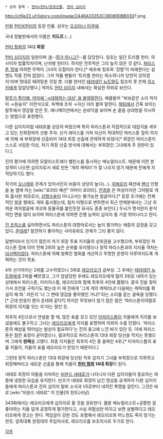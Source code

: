  * 상위 항목 : [[헌터×헌터/등장인물]], [[헌터 십이지]]

http://cfile22.uf.tistory.com/image/2446A33353C390890BB030?.png

[[만화]] [[헌터X헌터]]의 등장 인물. 성우는 [[오오타니 이쿠에]].

국내 정발판에서의 이름은 '''치도르'''.(...)

[[헌터 협회]]의 14대 '''회장'''

[[헌터 십이지]]의 일원이며 [[개]]--[[피카츄|쥐가 아니고?]]--를 담당한다. 칭호는 일단 트리플 헌터. 의사이자 법률학자이며, 난치병 헌터다. 하지만 전투력은 그리 높지 않은 것 같다. [[파리스톤 힐]]에 의하면 무력이 그녀의 오점이라 한다.[* 애초에 칭호와 '강함'이 비례한다는 설명도 작중 전혀 없었다. 그저 작품 팬들이 '트리플 헌터는 희소하니까 당연히 강하겠지'라며 멋대로 때려맞춘 것일 뿐. 더블 헌터인 [[테라데인 뉴트럴]]도 힘조차 못 쓴채 [[히소카]]에게 암살당했다.] 적어도 [[헌터 십이지]] 내에서는 확실한 하위로 보인다.

[[특수한 어미|말투가 특이해, 어미에 '→대화하는 대상' 을 붙여말한다]]. 예를들어 "바보같은 소리 하지마 →원숭이" 이런식으로. 독백에 조차 →자신 이라 붙여 말한다. [[채팅]]에서 간혹 보이는 말투에서 영감을 얻은 듯. 애니메이션에서는 손바닥을 보이며 손 끝을 상대방을 지시하는 방법으로 표현했다.

다른 십이지처럼 네테로를 상당히 따랐으며 특히 파리스톤과 직접적으로 대립각을 세우고 있는 친회장파의 선봉 주자. 선거 레이스를 거쳐 자신이 적대하던 파리스톤 힐의 의지에 의해 새 부회장에 선출되어 14대 회장 선출에 관여하게 되었다[* 회장인 파리스톤이 스스로 사임한 이상, 차기 회장 선출 방식에 대해서는 부회장인 그녀에게 주 권한이 있다.].

진의 평가에 의하면 모랄리스트에다 밸런스를 중시하는 매뉴얼리스트. 때문에 이런 본 성격이 나오면 십이지로서 새로 만든 '개의 캐릭터'가 잘 나오지 않기 때문에 진에게 지적당하기도 했다.

작가의 [[오너캐]]와 관계가 있어서인지 비중이 상당히 높다(…). [[히메로리]] 패션에 [[팬더]] 인형을 늘 옆에 끼는 [wiki:"로리타 패션" 아마이 로리타]. [[안경]]을 쓴 여성이지만 그야말로 개와 흡사한 외모로서, [[성형수술]]이 아니고서는 불가능한 얼굴이다.[* 등장 초기에는 전체적인 얼굴 형태도 개와 흡사했는데, 점차 미형으로 변하면서 최근 연재분에서는 그냥 귀여운 여자얼굴에 개코와 동물귀를 붙인듯한 묘사도 종종 보인다.] 두뇌가 명석한지 분석적인 면을 많이 보이며 파리스톤에 의하면 진행 능력이 십이지 중 가장 뛰어나다고 한다.

[[진 프릭스]]를 싫어하면서도 파리스톤의 대항마로서는 높이 평가하는 애증의 감정을 갖고 있다. [[츤데레]]? 참견하기 좋아하는 사이유와도 관계가 그리 좋지 않다.
 
달변이라서 인기가 많은지 차기 회장 투표 지지율의 상위권을 고수했으며, 부회장인 파리스톤 힐에 이어 전체 2위의 높은 순위를 유지했으나 정작 파리스톤과의 지지율 격차는 [[넘사벽]]이었다. 파리스톤에 의해 얼룩진 협회를 개선하고 투명한 운영이 이루어지도록 개혁하는 것이 목표. 

4차 선거까지는 2위를 고수하였으나 3위로 [[레오리오]]가 급부상. 그 후에는 [[테라데인 뉴트럴]]에게 2위를 빼앗겼고, 그가 암살당한 후에도 레오리오에게 밀려 3위로 내려가 있는 상태에서 파리스톤, 미자이스톰, 레오리오와 함께 최후의 4인에 뽑혔다. 결국 진을 찾아가서 조언을 구하기도 했는데 이 때 진에게 '그게 개의 캐릭터냐! 다음에는 캐릭터를 확실히 해 와.' 라든지 '너 그 변태 영감을 좋아했던 거냐?'라는 소리를 듣는 굴욕을 당했다.[* 근데 반응이 왠지 츤데레 같다?] 하지만 무엇보다 참기 힘든 말은 '파리스톤이야말로 회장의 의지를 잇는 자'라는 말인 듯.

최후의 4인으로서 연설을 할 때, 많은 표를 갖고 있던 [[미자이스톰]]이 치들에게 지지를 보냈음에도 불구하고 그녀는 [[레오리오]]에게 지지를 표명하여 의외의 수를 던졌다. '파리스톤의 예상을 뛰어넘는 발상이 필요하다'는 진의 충고에 느낀 바가 있던 듯. 이에 파리스톤은 잠깐 표정이 굳어졌으나, 결과적으로 파리스톤의 13대 회장 당선을 막지는 못했으며 그에게 '''완패'''를 고했다. 최종 지지율은 최후의 4인 중 꼴찌인 4위.[* 미자이스톰의 표를 치들이, 치들의 표를 레오리오가 받았기 때문이다.]

그런데 정작 파리스톤은 13대 회장에 당선된 직후 갑자기 그녀를 부회장으로 지목하고 퇴장해버리고 새로운 선출을 통해 치들이 '''[[헌터 협회]] 14대 회장'''이 된다.

네테로 회장의 아들을 자처하는 [[비욘드 네테로]]가 나타나자 다른 십이지들이 동요하는 와중에 냉정한 모습을 유지한다. 빈즈가 네테로 회장이 남긴 영상을 공개하자 다른 십이지들에게 파리스톤과 진의 십이지 탈퇴 소식과 V5로부터 내려진 특명을 알린다. 그것은 바로 [wiki:"비욘드 네테로" 이 인물]의 헌트(사냥).

343화에서는 레오리오에게 십이지로 올 것을 권유한다. 물론 매뉴얼리스트+공평한 걸 좋아하는 치들 답게 공정하게 평가한다고, 사실 위험성만 따지고 보면 살벌하다고 레오리오에게 경고는 한다. 책임감이 강한 것도 포함해서 레오리오와 어느정도 죽이 맞기는 한듯. 암흑대륙 원정대의 주임의사로, 레오리오를 보조의사로 두기로 한다.


[[각주]]
